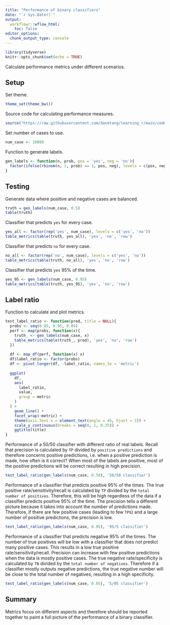 ```yaml
---
title: "Performance of binary classifiers"
date: "`r Sys.Date()`"
output:
  workflowr::wflow_html:
    toc: false
editor_options:
  chunk_output_type: console
---
```


```r
library(tidyverse)
knitr::opts_chunk$set(echo = TRUE)
```

Calculate performance metrics under different scenarios.

## Setup

Set theme.

```r
theme_set(theme_bw())
```

Source code for calculating performance measures.

```r
source("https://raw.githubusercontent.com/davetang/learning_r/main/code/table_metrics.R")
```

Set number of cases to use.

```r
num_case <- 10000
```

Function to generate labels.

```r
gen_labels <- function(n, prob, pos = 'yes', neg = 'no'){
  factor(ifelse(rbinom(n, 1, prob) == 1, pos, neg), levels = c(pos, neg))
}
```

## Testing

Generate data where positive and negative cases are balanced.

```r
truth = gen_labels(num_case, 0.5)
table(truth)
```

Classifier that predicts `yes` for every case.

```r
yes_all <- factor(rep('yes', num_case), levels = c('yes', 'no'))
table_metrics(table(truth, yes_all), 'yes', 'no', 'row')
```

Classifier that predicts `no` for every case.

```r
no_all <- factor(rep('no', num_case), levels = c('yes', 'no'))
table_metrics(table(truth, no_all), 'yes', 'no', 'row')
```

Classifier that predicts `yes` 95% of the time.

```r
yes_95 <- gen_labels(num_case, 0.95)
table_metrics(table(truth, yes_95), 'yes', 'no', 'row')
```

## Label ratio

Function to calculate and plot metrics.

```r
test_label_ratio <- function(pred, title = NULL){
  probs <- seq(0.05, 0.95, 0.05)
  perf <- map(probs, function(x){
    truth_ <- gen_labels(num_case, x)
    table_metrics(table(truth_, pred), 'yes', 'no', 'row')
  })
  
  df <- map_df(perf, function(x) x)
  df$label_ratio <- factor(probs)
  df <- pivot_longer(df, -label_ratio, names_to = 'metric')
  
  ggplot(
    df,
    aes(
      label_ratio,
      value,
      group = metric
    )
  ) +
    geom_line() +
    facet_wrap(~metric) +
    theme(axis.text.x = element_text(angle = 45, hjust = 1)) +
    scale_y_continuous(breaks = seq(0, 1, 0.25)) +
    ggtitle(title)
}
```

Performance of a 50/50 classifier with different ratio of real labels. Recall that precision is calculated by `TP` divided by `positive predictions` and therefore concerns positive predictions, i.e. when a positive prediction is made, how often is it correct? When most of the labels are positive, most of the positive predictions will be correct resulting in high precision.

```r
test_label_ratio(gen_labels(num_case, 0.50), '50/50 classifier')
```

Performance of a classifier that predicts positive 95% of the times. The true positive rate/sensitivity/recall is calculated by `TP` divided by the `total number of positives`. Therefore, this will be high regardless of the data if a classifier predicts positive 95% of the time. The precision tells a different picture because it takes into account the number of predictions made. Therefore, if there are few positive cases (leading to few `TP`s) and a large number of positive predictions, the precision is low.

```r
test_label_ratio(gen_labels(num_case, 0.95), '95/5 classifier')
```

Performance of a classifier that predicts negative 95% of the times. The number of true positives will be low with a classifier that does not predict many positive cases. This results in a low true positive rate/sensitivity/recall. Precision can increase with few positive predictions when the data is mostly positive cases. The true negative rate/specificity is calculated by `TN` divided by the `total number of negatives`. Therefore if a classifier mostly outputs negative predictions, the true negative number will be close to the total number of negatives, resulting in a high specificity.

```r
test_label_ratio(gen_labels(num_case, 0.05), '5/95 classifier')
```

## Summary

Metrics focus on different aspects and therefore should be reported together to paint a full picture of the performance of a binary classifier.
